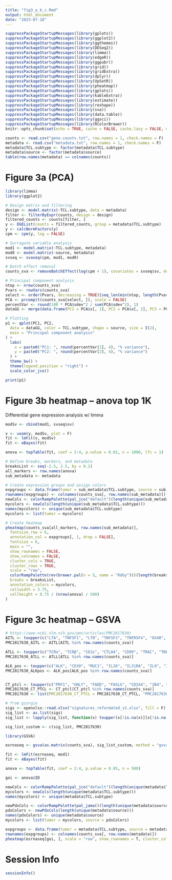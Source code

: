 ```yaml
---
title: "fig3_a_b_c.Rmd"
output: html_document
date: "2023-07-18"
---
```


```r
suppressPackageStartupMessages(library(gplots))
suppressPackageStartupMessages(library(ggplot2))
suppressPackageStartupMessages(library(ggthemes))
suppressPackageStartupMessages(library(DESeq2))
suppressPackageStartupMessages(library(limma))
suppressPackageStartupMessages(library(edgeR))
suppressPackageStartupMessages(library(ggpubr))
suppressPackageStartupMessages(library(grid))
suppressPackageStartupMessages(library(gridExtra))
suppressPackageStartupMessages(library(dplyr))
suppressPackageStartupMessages(library(UpSetR))
suppressPackageStartupMessages(library(pheatmap))
suppressPackageStartupMessages(library(gplots))
suppressPackageStartupMessages(library(kableExtra))
suppressPackageStartupMessages(library(estimate))
suppressPackageStartupMessages(library(reshape))
suppressPackageStartupMessages(library(sva))
suppressPackageStartupMessages(library(data.table))
suppressPackageStartupMessages(library(ggsci))
suppressPackageStartupMessages(library(RColorBrewer))
knitr::opts_chunk$set(echo = TRUE, cache = FALSE, cache.lazy = FALSE, message = FALSE, warning = FALSE)
```



```r
counts <- read.csv("gene.counts.txt", row.names = 1, check.names = F)
metadata <- read.csv("metadata.txt", row.names = 1, check.names = F)
metadata$TCL.subtype <- factor(metadata$TCL.subtype)
metadata$source <- factor(metadata$source)
table(row.names(metadata) == colnames(counts))
```

# Figure 3a (PCA)

```r
library(limma)
library(ggplot2)

# Design matrix and filtering
design <- model.matrix(~TCL.subtype, data = metadata)
filter <- filterByExpr(counts, design = design)
filtered_counts <- counts[filter, ]
y <- DGEList(counts = filtered_counts, group = metadata$TCL.subtype)
y <- calcNormFactors(y)
cpm <- cpm(y, log = FALSE)

# Surrogate variable analysis
mod1 <- model.matrix(~TCL.subtype, metadata)
mod0 <- model.matrix(~source, metadata)
svseq <- svaseq(cpm, mod1, mod0)

# Batch effect removal
counts_sva <- removeBatchEffect(log(cpm + 1), covariates = svseq$sv, design = design)

# Principal component analysis
ntop <- nrow(counts_sva)
Pvars <- rowVars(counts_sva)
select <- order(Pvars, decreasing = TRUE)[seq_len(min(ntop, length(Pvars)))]
PCA <- prcomp(t(counts_sva[select, ]), scale = FALSE)
percentVar <- round(100 * PCA$sdev^2 / sum(PCA$sdev^2), 1)
dataGG <- merge(data.frame(PC1 = PCA$x[, 1], PC2 = PCA$x[, 2], PC3 = PCA$x[, 3]), metadata, by = "row.names")

# Plotting
p1 <- qplot(PC1, PC2,
  data = dataGG, color = TCL.subtype, shape = source, size = I(2),
  main = "Principal component analysis"
) +
  labs(
    x = paste0("PC1: ", round(percentVar[1], 4), "% variance"),
    y = paste0("PC2: ", round(percentVar[2], 4), "% variance")
  ) +
  theme_bw() +
  theme(legend.position = "right") +
  scale_color_jco()

print(p1)
```


# Figure 3b heatmap -- anova top 1K

Differential gene expression analysis w/ limma 

```r
modSv <- cbind(mod1, svseq$sv)

v <- voom(y, modSv, plot = F)
fit <- lmFit(v, modSv)
fit <- eBayes(fit)

anova <- topTable(fit, coef = 2:4, p.value = 0.01, n = 1000, lfc = 1)
```



```r
# Define breaks, markers, and metadata
breaksList <- seq(-2.5, 2.5, by = 0.1)
all_markers <- row.names(anova)
sub_metadata <- metadata

# Create expression groups and assign colors
expgroups <- data.frame(tumor = sub_metadata$TCL.subtype, source = sub_metadata$source)
rownames(expgroups) <- colnames(counts_sva[, row.names(sub_metadata)])
newCols <- colorRampPalette(pal_jco("default")(length(unique(sub_metadata$TCL.subtype))))
mycolors <- newCols(length(unique(sub_metadata$TCL.subtype)))
names(mycolors) <- unique(sub_metadata$TCL.subtype)
mycolors <- list(tumor = mycolors)

# Create heatmap
pheatmap(counts_sva[all_markers, row.names(sub_metadata)],
  fontsize_row = 6,
  annotation_col = expgroups[, 1, drop = FALSE],
  fontsize = 6,
  main = "",
  show_rownames = FALSE,
  show_colnames = FALSE,
  cluster_cols = TRUE,
  cluster_rows = TRUE,
  scale = "row",
  colorRampPalette(rev(brewer.pal(n = 5, name = "RdGy")))(length(breaksList)),
  breaks = breaksList,
  annotation_colors = mycolors,
  cellwidth = 3.75,
  cellheight = 0.75 / (nrow(anova) / 500)
)
```














# Figure 3c heatmap -- GSVA



```r
# https://www.ncbi.nlm.nih.gov/pmc/articles/PMC2817630/
AITL <- toupper(c("LTA", "TNFSF1", "LTB", "TNFSF3", "TNFRSF4", "OX40", "CD134", "TNFRSF17BCM", "CD269", "TNFSF8", "CD30L", "CD153", "CSF2RB", "CD131", "CCL17", "CCL19", "CCL20", "CCL21CCL22", "CXCL8", "IL8", "CXCL5", "CXCL13", "CXCR5", "CD79a", "CD19", "FCRL5", "CD22", "IgH", "IgK", "IgL", "MS4A1", "CD20", "CR1", "CD21", "CD23", "CD24", "CD37", "FCRLA", "AICD", "ID3", "SpiB", "CR1", "CR2", "CD21", "CD23", "CLU", "CD200", "C4orf7", "C1S", "C3", "C4A", "C7", "ICOS", "CTLA4", "SOX8", "XKR4", "GPR64", "PTGDS", "NTN2L", "PLA2G2D", "ALPK2", "NT5DC4", "IFNαR1", "IFNγR1", "IFNγR2", "IL16", "IL3RA", "IL7", "CCL18", "CCL26", "CXCL9", "CXCL10", "IL8", "IL23A", "CCR2", "CSF2RA", "CSF1R", "CX3CR1", "CXCL12", "CSF2RB", "CSF3R", "IL-1α", "IL21", "IL21R", "IL23", "IL27Rα", "IL2Rγ", "LTF", "IL4", "IL6", "IL33", "IL4R", "IL6R", "IL6ST", "TNF", "TNFRSF11B", "TNFRSF1B", "TNFSF10", "TNFSF11", "TNFRSF13C", "TNFSF13B", "TNFSF13", "TNFSF5", "CD40LG", "TGFβ1", "TGFβR2", "IL10Rα", "IL10Rβ", "VSTM3VSIG1", "LILRB4", "LILRB3", "LILRB2", "LILRB1", "LILRA2", "LIFR", "LIF", "CD19", "BLNK", "BANK1", "BLK", "BTK", "BTLA", "CD79A", "CD79B", "LYN", "SYK", "VAV3", "SHB", "SHCBP1", "SOS1", "FCGR2B", "CD32", "FDC-M2", "C4b", "CR1", "CR1L", "CR2", "C1QBP", "C1R", "C2", "C3", "C4BPA", "C4A", "C5AR1", "C7", "CFB", "CFHR1", "CFP", "CTSA", "CTSC", "CTSD", "CTSH", "CTSK", "CTSS", "CTSZ", "CD10", "BCL6", "AICDA", "GCET1", "CXCR5", "CD40", "POU2AF1", "BOB1", "POU2F2", "CD28", "CD3δ", "CD3ϵ", "CD3γ", "CD4", "CD8α", "CD8β", "LCK", "FYN", "PTPRC", "CD45", "NFATC1", "NFATC2IPNFATC", "CD28", "CD27", "PCD1", "PD1", "BTLA", "SH2D1ASAP", "CD84", "LY9", "CD229", "SLAM3LY108", "SLAM6", "SLAMF7", "CRACC", "EDG1", "EDG2", "EDG3", "EDG4", "EPHA2", "EPHA3", "EPHA4", "EPHB1", "EPHB2", "FGFR2I", "PCDHAC2", "PCDH11X", "PCDHA10", "PCDHA12", "ICAM1", "ICAM2", "ICAM3", "ICAM5", "VCAM1", "MCM3AP", "MCM5", "MCM7", "NEK3", "NEK6", "CCNC", "CCND2", "CCND3", "CNDBP1", "CCNG2", "CCNI", "CCNL1", "CCNL2", "GSPT2", "CDK5R1", "CDKN1B", "CDC25B", "CDC2L1", "CDC2L2", "CDC37", "CDC42", "CDC42BPB", "CDC42EP4", "CDC42EP5", "CDC42SE2", "CLK1", "CDK2AP2", "CIZ1", "CRK", "ERG", "ETS1", "FGR", "FOS", "JUN", "MET1", "MYCMYB", "MAF", "PVT1", "BCL2", "BCL2A1", "BCL2L1", "FAIM3"))
PMC2817630_AITL <- AITL[AITL %in% row.names(counts_sva)]

ATLL <- toupper(c("TCRα", "TCRβ", "CD1ϵ", "CTLA4", "CD99", "TRAC", "TNFRSF25", "DR3", "CD27", "LEF1", "NFATC1", "CCR4", "CCL13", "IL23R", "MAGEA4", "MAGEA9", "MAGEA4B", "PGDS ", "AICDA", "MTA3", "IKZF2", "RGS13", "PTHLH", "RGS13", "CADM1", "c-Myc", "TIAM1", "PDE8B", "DOK5", "ARNT2", "UST", "PGDSMYCN", "PDE8B", "CEBPA", "RGS13", "PTHLH", "SMARCA2", "CD99", "CADM1", "TSLC1", "CCR4", "RGS2", "SPINK2", "RORA", "TCRα", "TCRβ", "CD1ϵ", "CTLA4", "CD99", "TRAC", "TNFRSF25", "DR3", "CD27", "LEF1", "NFATC1", "CCR4", "CCL13", "IL23R", "MAGEA4", "MAGEA9", "MAGEA4B", "PGDS", "AICDA", "MTA3", "IKZF2", "RGS13", "PTHLH", "RGS13", "CADM1", "TSLC1", "c-Myc", "TIAM1", "PDE8B", "DOK5", "ARNT2", "UST", "PGDSMYCN", "PDE8B", "CEBPA", "RGS13", "PTHLH", "SMARCA2", "CD99", "CADM1", "TSLC1", "CCR4", "RGS2", "SPINK2", "RORA"))
PMC2817630_ATLL <- ATLL[ATLL %in% row.names(counts_sva)]

ALK_pos <- toupper(c("ALK", "CD30", "MUC1", "IL26", "IL31RA", "IL9", "IL1R2", "IL17A", "IL17F", "RORγ", "CCNA1", "AGT", "PDE4DIP", "UPK1B", "RRAD", "RARα", " NRCAM", "TMEM158", "CA12", "SERPINB3", "SERPINB4", "IL20", "IL22", "IL2RA", "IL1RAP", "IL1R1", "CDC27", "FGF5", "FOSL2", "VCAN", "TNFRSF12A", "SOCS1", "SOCS3", "PRF1", "GZMB", "LILRA3"))
PMC2817630_ALKpos <- ALK_pos[ALK_pos %in% row.names(counts_sva)]


CT_ptcl <- toupper(c("PRF1", "GNLY", "FADD", "FASLG", "CD244", "2B4", "FCGR3B", "CD16", "FCGR2C", "CD32", "CD226", "DNAM-1", "CD8α", "CD8β", "TBX21", "KIR3DL1", "KIR3DL2", "KIR3DL3", "KIR3DS1", "KIR2DL1", "KIR2DL2", "KIR2DL3", "KIR2DL4", "KIR2DL5A", "KIR2DS", "KIR2DS2", "KIR2DS3", "KIR2DS5", "KLRB1", "KLRC2", "KLRC3", "KLRC4", "KLRD1", "KLRF1", "KLRK1", "CX3CR1", "CXCR3", "CXCL9", "CXCL10", "CXCL11", "CCR1", "CCR5", "CXCR4", "CCL2", "CCL5", "CCL8", "CCL13", "CCL18", "XCL1", "XCL2", "IFNαR1", "IFNγR1", "IFNγR1", "IFNγR2", "IL1RN", "IL1R1", "IL1R2", "IL13Rα1", "IL17Rβ", "IL18", "IL18RAP", "IL2Rβ", "IL2Rγ", "IL21R", "IL22", "IL27Rα", "IL31Rα", "IL32", "ILF2", "ILF3", "TNFSF10", "TNFSF13", "TNFSF14", "TNFRSF12α", "TNFRSF1A", "TNFRSF1B", "TNFSF5IP1", "INDO", "TGFβ1", "TGFβR1", "IL10", "IL10Rβ", "VSIG4", "LILRB4", "LILRB3", "LILRB2", "LILRB1", "LILRA2", "CD47", "SH2DIA", "LY96", "LY6E", "SLAM-5", "SLAM-6", "SLAM-7", "SLAM-8"))
PMC2817630_CT_PTCL <- CT_ptcl[CT_ptcl %in% row.names(counts_sva)]
PMC2817630 <- list(PMC2817630_CT_PTCL = PMC2817630_CT_PTCL, "PMC2817630_ALK+" = PMC2817630_ALKpos, PMC2817630_ATLL = PMC2817630_ATLL, PMC2817630_AITL = PMC2817630_AITL)

# from giorgio
sigs <- openxlsx::read.xlsx("signatures_reformated_v2.xlsx", fill = F)
sig_list <- as.list(sigs)
sig_list <- lapply(sig_list, function(x) toupper(x[!is.na(x)][x[!is.na(x)] %in% row.names(counts_sva)]))

sig_list_custom <- c(sig_list, PMC2817630)
```

```r
library(GSVA)

esrnaseq <- gsva(as.matrix(counts_sva), sig_list_custom, method = "gsva", min.sz = 10, max.sz = 500, mx.diff = TRUE, verbose = FALSE, parallel.sz = 1)

fit <- lmFit(esrnaseq, mod1)
fit <- eBayes(fit)

anova <- topTable(fit, coef = 2:4, p.value = 0.05, n = 500)
```


```r
goi <- anova$ID

newCols <- colorRampPalette(pal_jco("default")(length(unique(metadata$TCL.subtype))))
mycolors <- newCols(length(unique(metadata$TCL.subtype)))
names(mycolors) <- unique(metadata$TCL.subtype)

newPdxCols <- colorRampPalette(pal_jama()(length(unique(metadata$source))))
pdxColors <- newPdxCols(length(unique(metadata$source)))
names(pdxColors) <- unique(metadata$source)
mycolors <- list(tumor = mycolors, source = pdxColors)

expgroups <- data.frame(tumor = metadata$TCL.subtype, source = metadata$source)
rownames(expgroups) <- colnames(counts_sva[, row.names(metadata)])
pheatmap(esrnaseq[goi, ], scale = "row", show_rownames = T, cluster_cols = T, colorRampPalette(rev(brewer.pal(n = 5, name = "RdGy")))(length(breaksList)), breaks = breaksList, cellwidth = 7, cellheight = 9, fontsize_row = 10, annotation_col = expgroups, annotation_colors = mycolors, fontsize_col = 7)
```



# Session Info

```r
sessionInfo()
```
